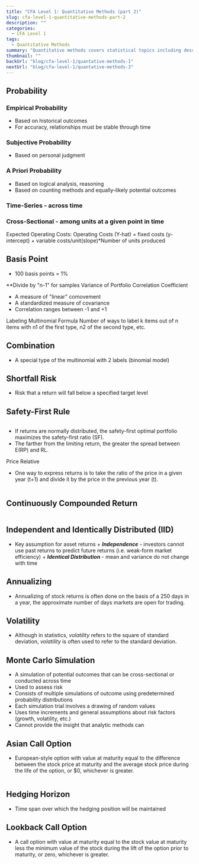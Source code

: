 ```yaml
---
title: "CFA Level 1: Quantitative Methods (part 2)"
slug: cfa-level-1-quantitative-methods-part-2
description: ""
categories:
  - CFA Level 1
tags:
  - Quantitative Methods
summary: "Quantitative methods covers statistical topics including descriptive statistics, hypothesis testing, and more."
thumbnail: ""
backUrl: "blog/cfa-level-1/quantative-methods-1"
nextUrl: "blog/cfa-level-1/quantative-methods-3"
---
```


## Probability

### Empirical Probability

- Based on historical outcomes
- For accuracy, relationships must be stable through time

### Subjective Probability

- Based on personal judgment

### A Priori Probability

- Based on logical analysis, reasoning
- Based on counting methods and equally-likely potential outcomes

### Time-Series - across time

### Cross-Sectional - among units at a given point in time

Expected Operating Costs: Operating Costs (Y-hat) = fixed costs (y-intercept) + variable costs/unit(slope)\*Number of units produced

## Basis Point

- 100 basis points = 1%

\*\*Divide by "n-1" for samples
Variance of Portfolio
Correlation Coefficient

- A measure of "linear" comovement
- A standardized measure of covariance
- Correlation ranges between -1 and +1

Labeling
Multinomial Formula
Number of ways to label k items out of n items with n1 of the first type, n2 of the second type, etc.

## Combination

- A special type of the multinomial with 2 labels (binomial model)

## Shortfall Risk

- Risk that a return will fall below a specified target level

## Safety-First Rule

<Math>{"\\mathrm {small {SF = \frac{E(R_{p}) - R_{L}} {sigma _{p}}}}"}</Math>

- If returns are normally distributed, the safety-first optimal portfolio maximizes the safety-first ratio (SF).
- The farther from the limiting return, the greater the spread between E(RP) and RL.

Price Relative

- One way to express returns is to take the ratio of the price in a given year (t+1) and divide it by the price in the previous year (t).

<Math>{"\\mathrm {small \frac{S_{t+1}} {S_{t}} = 1 + R_{t, t+1}}"}</Math>

## Continuously Compounded Return

<Math>
  {
    "\\mathrm {small r_{t, t+1} = ln(\frac{S_{t+1}} {S_{t}}) = ln(1 + R_{t, t+1})}"
  }
</Math>

## Independent and Identically Distributed (IID)

- Key assumption for asset returns + **_Independence_** - investors cannot use past returns to predict future returns (i.e. weak-form market efficiency) + **_Identical Distribution_** - mean and variance do not change with time

## Annualizing

- Annualizing of stock returns is often done on the basis of a 250 days in a year, the approximate number of days markets are open for trading.

## Volatility

- Although in statistics, _volatility_ refers to the square of standard deviation, _volatility_ is often used to refer to the standard deviation.

## Monte Carlo Simulation

- A simulation of potential outcomes that can be cross-sectional or conducted across time
- Used to assess risk
- Consists of multiple simulations of outcome using predetermined probability distributions
- Each simulation trial involves a drawing of random values
- Uses time increments and general assumptions about risk factors (growth, volatility, etc.)
- Cannot provide the insight that analytic methods can

## Asian Call Option

- European-style option with value at maturity equal to the difference between the stock price at maturity and the average stock price during the life of the option, or $0, whichever is greater.

<Math>{"\\mathrm {\\small Value_{T} = Max(0, S_{T} - \\bar{S})}"}</Math>

## Hedging Horizon

- Time span over which the hedging position will be maintained

## Lookback Call Option

- A call option with value at maturity equal to the stock value at maturity less the minimum value of the stock during the lift of the option prior to maturity, or zero, whichever is greater.
